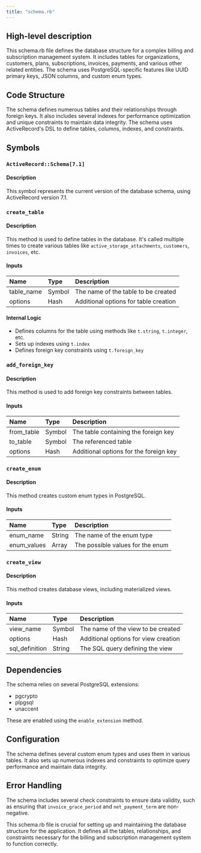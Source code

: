 ```yaml
---
title: "schema.rb"
---
```


## High-level description
This schema.rb file defines the database structure for a complex billing and subscription management system. It includes tables for organizations, customers, plans, subscriptions, invoices, payments, and various other related entities. The schema uses PostgreSQL-specific features like UUID primary keys, JSON columns, and custom enum types.

## Code Structure
The schema defines numerous tables and their relationships through foreign keys. It also includes several indexes for performance optimization and unique constraints to maintain data integrity. The schema uses ActiveRecord's DSL to define tables, columns, indexes, and constraints.

## Symbols

### `ActiveRecord::Schema[7.1]`
#### Description
This symbol represents the current version of the database schema, using ActiveRecord version 7.1.

### `create_table`
#### Description
This method is used to define tables in the database. It's called multiple times to create various tables like `active_storage_attachments`, `customers`, `invoices`, etc.

#### Inputs
| Name | Type | Description |
|:-----|:-----|:------------|
| table_name | Symbol | The name of the table to be created |
| options | Hash | Additional options for table creation |

#### Internal Logic
- Defines columns for the table using methods like `t.string`, `t.integer`, etc.
- Sets up indexes using `t.index`
- Defines foreign key constraints using `t.foreign_key`

### `add_foreign_key`
#### Description
This method is used to add foreign key constraints between tables.

#### Inputs
| Name | Type | Description |
|:-----|:-----|:------------|
| from_table | Symbol | The table containing the foreign key |
| to_table | Symbol | The referenced table |
| options | Hash | Additional options for the foreign key |

### `create_enum`
#### Description
This method creates custom enum types in PostgreSQL.

#### Inputs
| Name | Type | Description |
|:-----|:-----|:------------|
| enum_name | String | The name of the enum type |
| enum_values | Array | The possible values for the enum |

### `create_view`
#### Description
This method creates database views, including materialized views.

#### Inputs
| Name | Type | Description |
|:-----|:-----|:------------|
| view_name | Symbol | The name of the view to be created |
| options | Hash | Additional options for view creation |
| sql_definition | String | The SQL query defining the view |

## Dependencies
The schema relies on several PostgreSQL extensions:
- pgcrypto
- plpgsql
- unaccent

These are enabled using the `enable_extension` method.

## Configuration
The schema defines several custom enum types and uses them in various tables. It also sets up numerous indexes and constraints to optimize query performance and maintain data integrity.

## Error Handling
The schema includes several check constraints to ensure data validity, such as ensuring that `invoice_grace_period` and `net_payment_term` are non-negative.

This schema.rb file is crucial for setting up and maintaining the database structure for the application. It defines all the tables, relationships, and constraints necessary for the billing and subscription management system to function correctly.
